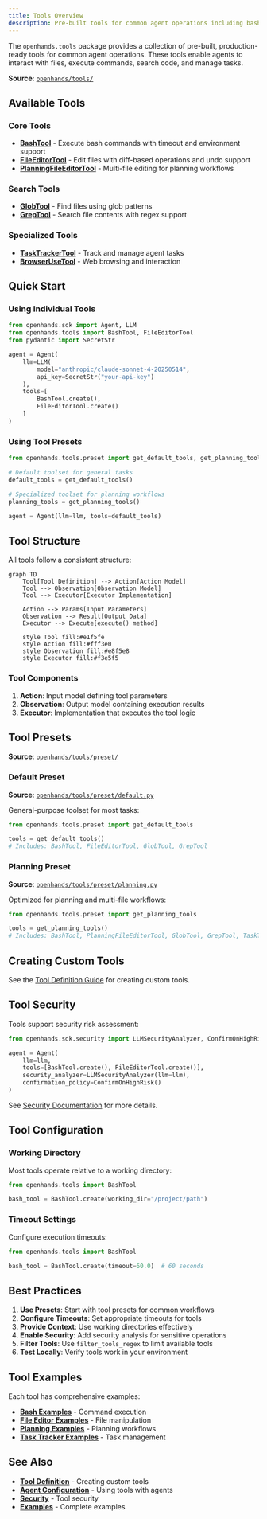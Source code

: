 ```yaml
---
title: Tools Overview
description: Pre-built tools for common agent operations including bash execution, file editing, and code search.
---
```


The `openhands.tools` package provides a collection of pre-built, production-ready tools for common agent operations. These tools enable agents to interact with files, execute commands, search code, and manage tasks.

**Source**: [`openhands/tools/`](https://github.com/All-Hands-AI/agent-sdk/tree/main/openhands/tools)

## Available Tools

### Core Tools

- **[BashTool](/sdk/architecture/tools/bash.mdx)** - Execute bash commands with timeout and environment support
- **[FileEditorTool](/sdk/architecture/tools/file_editor.mdx)** - Edit files with diff-based operations and undo support
- **[PlanningFileEditorTool](/sdk/architecture/tools/planning_file_editor.mdx)** - Multi-file editing for planning workflows

### Search Tools

- **[GlobTool](/sdk/architecture/tools/glob.mdx)** - Find files using glob patterns
- **[GrepTool](/sdk/architecture/tools/grep.mdx)** - Search file contents with regex support

### Specialized Tools

- **[TaskTrackerTool](/sdk/architecture/tools/task_tracker.mdx)** - Track and manage agent tasks
- **[BrowserUseTool](/sdk/architecture/tools/browser_use.mdx)** - Web browsing and interaction

## Quick Start

### Using Individual Tools

```python
from openhands.sdk import Agent, LLM
from openhands.tools import BashTool, FileEditorTool
from pydantic import SecretStr

agent = Agent(
    llm=LLM(
        model="anthropic/claude-sonnet-4-20250514",
        api_key=SecretStr("your-api-key")
    ),
    tools=[
        BashTool.create(),
        FileEditorTool.create()
    ]
)
```

### Using Tool Presets

```python
from openhands.tools.preset import get_default_tools, get_planning_tools

# Default toolset for general tasks
default_tools = get_default_tools()

# Specialized toolset for planning workflows
planning_tools = get_planning_tools()

agent = Agent(llm=llm, tools=default_tools)
```

## Tool Structure

All tools follow a consistent structure:

```mermaid
graph TD
    Tool[Tool Definition] --> Action[Action Model]
    Tool --> Observation[Observation Model]
    Tool --> Executor[Executor Implementation]
    
    Action --> Params[Input Parameters]
    Observation --> Result[Output Data]
    Executor --> Execute[execute() method]
    
    style Tool fill:#e1f5fe
    style Action fill:#fff3e0
    style Observation fill:#e8f5e8
    style Executor fill:#f3e5f5
```

### Tool Components

1. **Action**: Input model defining tool parameters
2. **Observation**: Output model containing execution results
3. **Executor**: Implementation that executes the tool logic

## Tool Presets

**Source**: [`openhands/tools/preset/`](https://github.com/All-Hands-AI/agent-sdk/tree/main/openhands/tools/preset)

### Default Preset

**Source**: [`openhands/tools/preset/default.py`](https://github.com/All-Hands-AI/agent-sdk/blob/main/openhands/tools/preset/default.py)

General-purpose toolset for most tasks:

```python
from openhands.tools.preset import get_default_tools

tools = get_default_tools()
# Includes: BashTool, FileEditorTool, GlobTool, GrepTool
```

### Planning Preset

**Source**: [`openhands/tools/preset/planning.py`](https://github.com/All-Hands-AI/agent-sdk/blob/main/openhands/tools/preset/planning.py)

Optimized for planning and multi-file workflows:

```python
from openhands.tools.preset import get_planning_tools

tools = get_planning_tools()
# Includes: BashTool, PlanningFileEditorTool, GlobTool, GrepTool, TaskTrackerTool
```

## Creating Custom Tools

See the [Tool Definition Guide](/sdk/architecture/sdk/tool.mdx) for creating custom tools.

## Tool Security

Tools support security risk assessment:

```python
from openhands.sdk.security import LLMSecurityAnalyzer, ConfirmOnHighRisk

agent = Agent(
    llm=llm,
    tools=[BashTool.create(), FileEditorTool.create()],
    security_analyzer=LLMSecurityAnalyzer(llm=llm),
    confirmation_policy=ConfirmOnHighRisk()
)
```

See [Security Documentation](/sdk/architecture/sdk/security.mdx) for more details.

## Tool Configuration

### Working Directory

Most tools operate relative to a working directory:

```python
from openhands.tools import BashTool

bash_tool = BashTool.create(working_dir="/project/path")
```

### Timeout Settings

Configure execution timeouts:

```python
from openhands.tools import BashTool

bash_tool = BashTool.create(timeout=60.0)  # 60 seconds
```

## Best Practices

1. **Use Presets**: Start with tool presets for common workflows
2. **Configure Timeouts**: Set appropriate timeouts for tools
3. **Provide Context**: Use working directories effectively
4. **Enable Security**: Add security analysis for sensitive operations
5. **Filter Tools**: Use `filter_tools_regex` to limit available tools
6. **Test Locally**: Verify tools work in your environment

## Tool Examples

Each tool has comprehensive examples:

- **[Bash Examples](https://github.com/All-Hands-AI/agent-sdk/blob/main/examples/01_standalone_sdk/01_hello_world.py)** - Command execution
- **[File Editor Examples](https://github.com/All-Hands-AI/agent-sdk/blob/main/examples/01_standalone_sdk/01_hello_world.py)** - File manipulation
- **[Planning Examples](https://github.com/All-Hands-AI/agent-sdk/blob/main/examples/01_standalone_sdk/24_planning_agent_workflow.py)** - Planning workflows
- **[Task Tracker Examples](https://github.com/All-Hands-AI/agent-sdk/blob/main/examples/01_standalone_sdk/01_hello_world.py)** - Task management

## See Also

- **[Tool Definition](/sdk/architecture/sdk/tool.mdx)** - Creating custom tools
- **[Agent Configuration](/sdk/architecture/sdk/agent.mdx)** - Using tools with agents
- **[Security](/sdk/architecture/sdk/security.mdx)** - Tool security
- **[Examples](https://github.com/All-Hands-AI/agent-sdk/tree/main/examples)** - Complete examples
